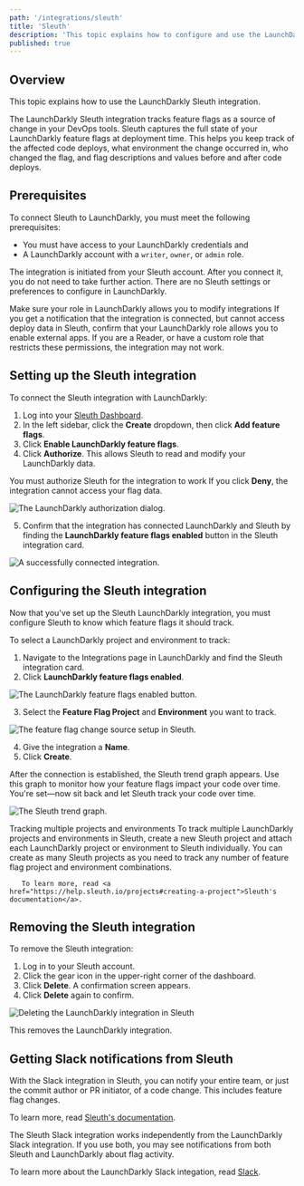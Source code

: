 ```yaml
---
path: '/integrations/sleuth'
title: 'Sleuth'
description: 'This topic explains how to configure and use the LaunchDarkly integration to track feature flags as a source of change in Sleuth.'
published: true
---
```


## Overview

This topic explains how to use the LaunchDarkly Sleuth integration.

The LaunchDarkly Sleuth integration tracks feature flags as a source of change in your DevOps tools. Sleuth captures the full state of your LaunchDarkly feature flags at deployment time. This helps you keep track of the affected code deploys, what environment the change occurred in, who changed the flag, and flag descriptions and values before and after code deploys.

## Prerequisites

To connect Sleuth to LaunchDarkly, you must meet the following prerequisites:

* You must have access to your LaunchDarkly credentials and
* A LaunchDarkly account with a `writer`, `owner`, or `admin` role. 

The integration is initiated from your Sleuth account. After you connect it, you do not need to take further action. There are no Sleuth settings or preferences to configure in LaunchDarkly.

<Callout intent="alert">
  <CalloutTitle>Make sure your role in LaunchDarkly allows you to modify integrations</CalloutTitle>
     <CalloutDescription>   
       If you get a notification that the integration is connected, but cannot access deploy data in Sleuth, confirm that your LaunchDarkly role allows you to enable external apps. If you are a Reader, or have a custom role that restricts these permissions, the integration may not work.
     </CalloutDescription>
   </Callout>

## Setting up the Sleuth integration

To connect the Sleuth integration with LaunchDarkly:

1. Log into your [Sleuth Dashboard](https://app.sleuth.io/accounts/login/).
2. In the left sidebar, click the **Create** dropdown, then click **Add feature flags**.
3. Click **Enable LaunchDarkly feature flags**. 
4. Click **Authorize**. This allows Sleuth to read and modify your LaunchDarkly data. 

<Callout intent="info">
  <CalloutTitle>You must authorize Sleuth for the integration to work</CalloutTitle>
     <CalloutDescription>
      If you click <strong>Deny</strong>, the integration cannot access your flag data.
     </CalloutDescription>
   </Callout>

![The LaunchDarkly authorization dialog.](../images/sleuth-ld-integration-auth-dialog.png)

5. Confirm that the integration has connected LaunchDarkly and Sleuth by finding the **LaunchDarkly feature flags enabled** button in the Sleuth integration card.

![A successfully connected integration.](../images/sleuth-ld-integration-success-dialog_3.png)

## Configuring the Sleuth integration

Now that you've set up the Sleuth LaunchDarkly integration, you must configure Sleuth to know which feature flags it should track. 

To select a LaunchDarkly project and environment to track:  

1. Navigate to the Integrations page in LaunchDarkly and find the Sleuth integration card.
2. Click **LaunchDarkly feature flags enabled**. 

![The LaunchDarkly feature flags enabled button.](../images/sleuth-ld-integration-success-dialog_3.png)

3. Select the **Feature Flag Project** and **Environment** you want to track.

![The feature flag change source setup in Sleuth.](../images/sleuth-ld-integration-config-dialog.png)

4. Give the integration a **Name**. 
5. Click **Create**. 

After the connection is established, the Sleuth trend graph appears. Use this graph to monitor how your feature flags impact your code over time. You're set&mdash;now sit back and let Sleuth track your code over time. 

![The Sleuth trend graph.](../images/sleuth-ld-integration-trendgraph.png)

<Callout intent="info">
  <CalloutTitle>Tracking multiple projects and environments</CalloutTitle>
    <CalloutDescription>
       To track multiple LaunchDarkly projects and environments in Sleuth, create a new Sleuth project and attach each LaunchDarkly project or environment to Sleuth individually. You can create as many Sleuth projects as you need to track any number of feature flag project and environment combinations. 
       
       To learn more, read <a href="https://help.sleuth.io/projects#creating-a-project">Sleuth's documentation</a>.  
  </CalloutDescription>
</Callout>

## Removing the Sleuth integration

To remove the Sleuth integration:

1. Log in to your Sleuth account.
2. Click the gear icon in the upper-right corner of the dashboard. 
3. Click **Delete**. A confirmation screen appears.
4. Click **Delete** again to confirm. 

![Deleting the LaunchDarkly integration in Sleuth](../images/sleuth-ld-integration-delete_2.png)

This removes the LaunchDarkly integration.

## Getting Slack notifications from Sleuth

With the Slack integration in Sleuth, you can notify your entire team, or just the commit author or PR initiator, of a code change. This includes feature flag changes. 

To learn more, read <a href="https://help.sleuth.io/integrations-1/chat-ops/slack">Sleuth's documentation</a>. 

The Sleuth Slack integration works independently from the LaunchDarkly Slack integration. If you use both, you may see notifications from both Sleuth and LaunchDarkly about flag activity. 

To learn more about the LaunchDarkly Slack integation, read [Slack](/integrations/slack/).
